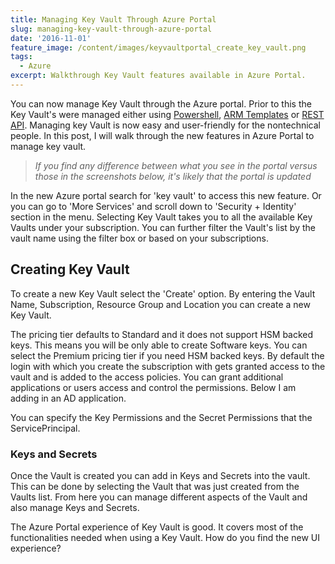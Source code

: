 ```yaml
---
title: Managing Key Vault Through Azure Portal
slug: managing-key-vault-through-azure-portal
date: '2016-11-01'
feature_image: /content/images/keyvaultportal_create_key_vault.png
tags:
  - Azure
excerpt: Walkthrough Key Vault features available in Azure Portal.
---
```

You can now manage Key Vault through the Azure portal. Prior to this the Key Vault's were managed either using [Powershell](/blog/how-the-deprecation-of-switch-azuremode-affects-azure-key-vault/), [ARM Templates](/blog/managing-azure-key-vault-using-azure-resource-manager-arm-templates/) or [REST API](/blog/managing-azure-key-vault-over-the-rest-api/). Managing key Vault is now easy and user-friendly for the nontechnical people. In this post, I will walk through the new features in Azure Portal to manage key vault.

> _If you find any difference between what you see in the portal versus those in the screenshots below, it's likely that the portal is updated_

In the new Azure portal search for 'key vault' to access this new feature. Or you can go to 'More Services' and scroll down to 'Security + Identity' section in the menu. Selecting Key Vault takes you to all the available Key Vaults under your subscription. You can further filter the Vault's list by the vault name using the filter box or based on your subscriptions.

<ImageCard src="/content/images/keyvaultportal_menu_option.png" alt="Key Vault in Azure Portal" />

## Creating Key Vault

To create a new Key Vault select the 'Create' option. By entering the Vault Name, Subscription, Resource Group and Location you can create a new Key Vault.

<ImageCard src="/content/images/keyvaultportal_create_key_vault.png" alt="Create Key Vault in Azure Portal" />

The pricing tier defaults to Standard and it does not support HSM backed keys. This means you will be only able to create Software keys. You can select the Premium pricing tier if you need HSM backed keys. By default the login with which you create the subscription with gets granted access to the vault and is added to the access policies. You can grant additional applications or users access and control the permissions. Below I am adding in an AD application.

<ImageCard src="/content/images/keyvaultportal_access_policy.png" alt="Key Vault Add Access Policy" />

You can specify the Key Permissions and the Secret Permissions that the ServicePrincipal.

<ImageCard src="/content/images/keyvaultportal_secretpermissions.png" alt="Access Policy set Secret Permissions" />

### Keys and Secrets

Once the Vault is created you can add in Keys and Secrets into the vault. This can be done by selecting the Vault that was just created from the Vaults list. From here you can manage different aspects of the Vault and also manage Keys and Secrets.

<ImageCard src="/content/images/keyvaultportal_keyvault.png" alt="Access Policy set Secret Permissions" />

The Azure Portal experience of Key Vault is good. It covers most of the functionalities needed when using a Key Vault. How do you find the new UI experience?
